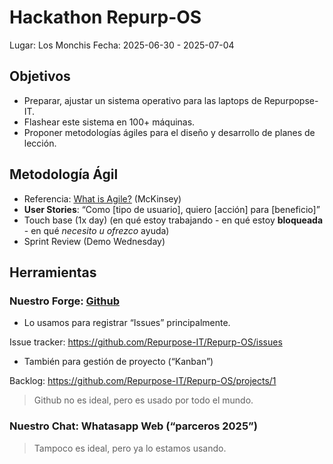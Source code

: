 # Hackathon Repurp-OS 

Lugar: Los Monchis
Fecha: 2025-06-30 - 2025-07-04

## Objetivos

* Preparar, ajustar un sistema operativo para las laptops de Repurpopse-IT.
* Flashear este sistema en 100+ máquinas.
* Proponer metodologías ágiles para el diseño y desarrollo de planes de lección.

## Metodología Ágil

* Referencia: [What is Agile?](https://www.mckinsey.com/featured-insights/mckinsey-explainers/what-is-agile) (McKinsey)
* **User Stories**: "Como [tipo de usuario], quiero [acción] para [beneficio]"
* Touch base (1x day) (en qué estoy trabajando - en qué estoy **bloqueada** - en qué _necesito u ofrezco_ ayuda)
* Sprint Review (Demo Wednesday)

## Herramientas

### Nuestro Forge: [Github](https://github.com/Repurpose-IT/Repurp-OS)

* Lo usamos para registrar "Issues" principalmente.

Issue tracker: [https://github.com/Repurpose-IT/Repurp-OS/issues](https://github.com/Repurpose-IT/Repurp-OS/issues)

* También para gestión de proyecto ("Kanban")

Backlog: [https://github.com/Repurpose-IT/Repurp-OS/projects/1](https://github.com/Repurpose-IT/Repurp-OS/projects/1)

> Github no es ideal, pero es usado por todo el mundo.

### Nuestro Chat: Whatasapp Web ("parceros 2025")

> Tampoco es ideal, pero ya lo estamos usando.